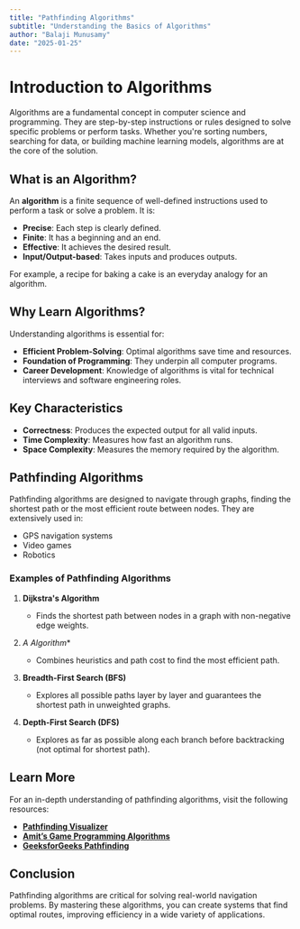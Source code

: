 ```yaml
---
title: "Pathfinding Algorithms"
subtitle: "Understanding the Basics of Algorithms"
author: "Balaji Munusamy"
date: "2025-01-25"
---
```


# Introduction to Algorithms

Algorithms are a fundamental concept in computer science and programming. They are step-by-step instructions or rules designed to solve specific problems or perform tasks. Whether you're sorting numbers, searching for data, or building machine learning models, algorithms are at the core of the solution.

## What is an Algorithm?

An **algorithm** is a finite sequence of well-defined instructions used to perform a task or solve a problem. It is:

- **Precise**: Each step is clearly defined.
- **Finite**: It has a beginning and an end.
- **Effective**: It achieves the desired result.
- **Input/Output-based**: Takes inputs and produces outputs.

For example, a recipe for baking a cake is an everyday analogy for an algorithm.

## Why Learn Algorithms?

Understanding algorithms is essential for:

- **Efficient Problem-Solving**: Optimal algorithms save time and resources.
- **Foundation of Programming**: They underpin all computer programs.
- **Career Development**: Knowledge of algorithms is vital for technical interviews and software engineering roles.

## Key Characteristics

- **Correctness**: Produces the expected output for all valid inputs.
- **Time Complexity**: Measures how fast an algorithm runs.
- **Space Complexity**: Measures the memory required by the algorithm.

## Pathfinding Algorithms

Pathfinding algorithms are designed to navigate through graphs, finding the shortest path or the most efficient route between nodes. They are extensively used in:

- GPS navigation systems
- Video games
- Robotics

### Examples of Pathfinding Algorithms

1. **Dijkstra's Algorithm**
   - Finds the shortest path between nodes in a graph with non-negative edge weights.

2. **A* Algorithm**
   - Combines heuristics and path cost to find the most efficient path.

3. **Breadth-First Search (BFS)**
   - Explores all possible paths layer by layer and guarantees the shortest path in unweighted graphs.

4. **Depth-First Search (DFS)**
   - Explores as far as possible along each branch before backtracking (not optimal for shortest path).

## Learn More

For an in-depth understanding of pathfinding algorithms, visit the following resources:

- **[Pathfinding Visualizer](https://www.pathfindingvisualizer.com/)**
- **[Amit’s Game Programming Algorithms](http://theory.stanford.edu/~amitp/GameProgramming/)**
- **[GeeksforGeeks Pathfinding](https://www.geeksforgeeks.org/graph-data-structure-and-algorithms/)**

## Conclusion

Pathfinding algorithms are critical for solving real-world navigation problems. By mastering these algorithms, you can create systems that find optimal routes, improving efficiency in a wide variety of applications.


